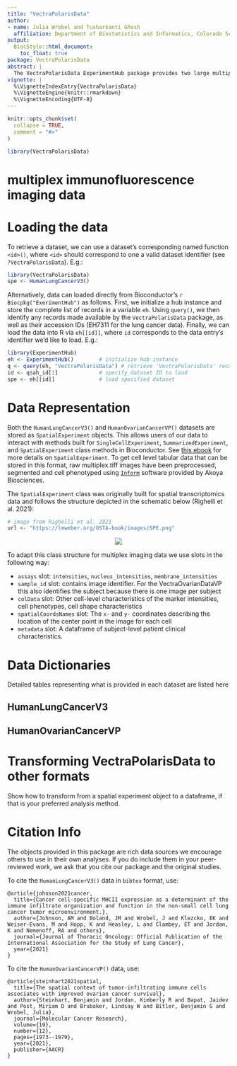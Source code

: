 ```yaml
---
title: "VectraPolarisData"
author:
- name: Julia Wrobel and Tusharkanti Ghosh
  affiliation: Department of Biostatistics and Informatics, Colorado School of Public Health
output:
  BiocStyle::html_document:
    toc_float: true
package: VectraPolarisData
abstract: |
  The VectraPolarisData ExperimentHub package provides two large multiplex immunofluorescence datasets collected by Akoya Biosciences Vectra 3 and Vectra Polaris platforms. Image preprocessing (cell segmentation and phenotyping) was performed using  Inform software. Data cover are formatted into objects of class SpatialExperiment.
vignette: |
  %\VignetteIndexEntry{VectraPolarisData}
  %\VignetteEngine{knitr::rmarkdown}
  %\VignetteEncoding{UTF-8}
---
```



```r
knitr::opts_chunk$set(
  collapse = TRUE,
  comment = "#>"
)
```

```r
library(VectraPolarisData)
```


# multiplex immunofluorescence imaging data


# Loading the data

To retrieve a dataset, we can use a dataset's corresponding named function `<id>()`, where `<id>` should correspond to one a valid dataset identifier (see `?VectraPolarisData`). E.g.:

```r
library(VectraPolarisData)
spe <- HumanLungCancerV3()
```

Alternatively, data can loaded directly from Bioconductor's `r Biocpkg("ExerimentHub")` as follows. First, we initialize a hub instance and store the complete list of records in a variable `eh`. Using `query()`, we then identify any records made available by the `VectraPolarisData` package, as well as their accession IDs (EH7311 for the lung cancer data). Finally, we can load the data into R via `eh[[id]]`, where `id` corresponds to the data entry's identifier we'd like to load. E.g.:

```r
library(ExperimentHub)
eh <- ExperimentHub()        # initialize hub instance
q <- query(eh, "VectraPolarisData") # retrieve 'VectraPolarisData' records
id <- q$ah_id[1]             # specify dataset ID to load
spe <- eh[[id]]              # load specified dataset
```


# Data Representation

Both the `HumanLungCancerV3()` and `HumanOvarianCancerVP()` datasets are stored as `SpatialExperiment` objects. This allows users of our data to interact with methods built for `SingleCellExperiment`, `SummarizedExperiment`, and `SpatialExperiment` class methods in Bioconductor. See [this ebook](https://lmweber.org/OSTA-book/index.html#welcome) for more details on `SpatialExperiment`. To get cell level tabular data that can be stored in this format, raw multiplex.tiff images have been preprocessed, segmented and cell phenotyped using [`Inform`](https://www.akoyabio.com/phenoimager/software/inform-tissue-finder/) software provided by Akoya Biosciences.


The `SpatialExperiment` class was originally built for spatial transcriptomics data and follows the structure depicted in the schematic below (Righelli et al. 2021): 

```r
# image from Righelli et al. 2021
url <- "https://lmweber.org/OSTA-book/images/SPE.png"
```

<center><img src="`r url`"></center>


To adapt this class structure for multiplex imaging data we use slots in the following way:

* `assays` slot: `intensities`, `nucleus_intensities`, `membrane_intensities`
* `sample_id` slot: contains image identifier. For the VectraOvarianDataVP this also identifies the subject because there is one image per subject
* `colData` slot: Other cell-level characteristics of the marker intensities, cell phenotypes, cell shape characteristics
* `spatialCoordsNames` slot: The `x-` and `y-` coordinates describing the location of the center point in the image for each cell
* `metadata` slot: A dataframe of subject-level patient clinical characteristics.

# Data Dictionaries

Detailed tables representing what is provided in each dataset are listed here

## HumanLungCancerV3

## HumanOvarianCancerVP


# Transforming VectraPolarisData to other formats

Show how to transform from a spatial experiment object to a dataframe, if that is your preferred analysis method.



# Citation Info

The objects provided in this package are rich data sources we encourage others to use in their own analyses. If you do include them in your peer-reviewed work, we ask that you cite our package and the original studies. 

To cite the `HumanLungCancerV3()` data in `bibtex` format, use:

```{}
@article{johnson2021cancer,
  title={Cancer cell-specific MHCII expression as a determinant of the immune infiltrate organization and function in the non-small cell lung cancer tumor microenvironment.},
  author={Johnson, AM and Boland, JM and Wrobel, J and Klezcko, EK and Weiser-Evans, M and Hopp, K and Heasley, L and Clambey, ET and Jordan, K and Nemenoff, RA and others},
  journal={Journal of Thoracic Oncology: Official Publication of the International Association for the Study of Lung Cancer},
  year={2021}
}
```

To cite the `HumanOvarianCancerVP()` data, use:

```{}
@article{steinhart2021spatial,
  title={The spatial context of tumor-infiltrating immune cells associates with improved ovarian cancer survival},
  author={Steinhart, Benjamin and Jordan, Kimberly R and Bapat, Jaidev and Post, Miriam D and Brubaker, Lindsay W and Bitler, Benjamin G and Wrobel, Julia},
  journal={Molecular Cancer Research},
  volume={19},
  number={12},
  pages={1973--1979},
  year={2021},
  publisher={AACR}
}
```

